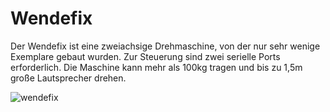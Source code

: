 # Wendefix

Der Wendefix ist eine zweiachsige Drehmaschine, von der nur sehr wenige Exemplare gebaut wurden. Zur Steuerung sind zwei serielle Ports erforderlich. Die Maschine kann mehr als 100kg tragen und bis zu 1,5m große Lautsprecher drehen.

![wendefix](/wendefix.jpg)
